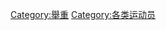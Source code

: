 {{Catnav|頁面分類|人物|各職業人物|运动员}}
{{Commonscat|Weightlifters}}

[[Category:舉重|Category:舉重]]
[[Category:各类运动员|Category:各类运动员]]